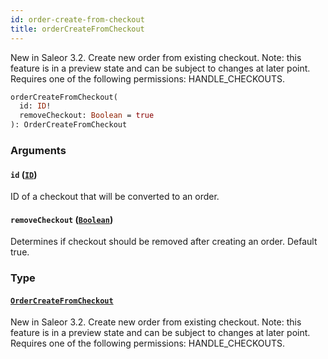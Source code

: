 ```yaml
---
id: order-create-from-checkout
title: orderCreateFromCheckout
---
```



New in Saleor 3.2. Create new order from existing checkout. Note: this feature is in a preview state and can be subject to changes at later point. Requires one of the following permissions: HANDLE_CHECKOUTS.

```graphql
orderCreateFromCheckout(
  id: ID!
  removeCheckout: Boolean = true
): OrderCreateFromCheckout
```


### Arguments

#### `id` ([`ID`](../../../developer/api-reference/scalars/id))

ID of a checkout that will be converted to an order.


#### `removeCheckout` ([`Boolean`](../../../developer/api-reference/scalars/boolean))

Determines if checkout should be removed after creating an order. Default true.


### Type

#### [`OrderCreateFromCheckout`](../../../developer/api-reference/objects/order-create-from-checkout) 

New in Saleor 3.2. Create new order from existing checkout. Note: this feature is in a preview state and can be subject to changes at later point. Requires one of the following permissions: HANDLE_CHECKOUTS.





